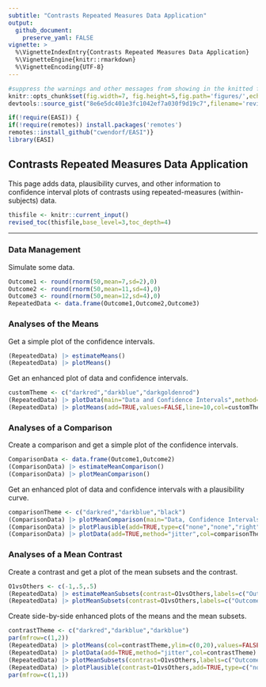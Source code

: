 ```yaml
---
subtitle: "Contrasts Repeated Measures Data Application"
output:
  github_document:
    preserve_yaml: FALSE
vignette: >
  %\VignetteIndexEntry{Contrasts Repeated Measures Data Application}
  %\VignetteEngine{knitr::rmarkdown}
  %\VignetteEncoding{UTF-8}
---
```


```r
#suppress the warnings and other messages from showing in the knitted file.
knitr::opts_chunk$set(fig.width=7, fig.height=5,fig.path='figures/',echo=TRUE,warning=FALSE,message=FALSE)
devtools::source_gist("8e6e5dc401e3fc1042ef7a030f9d19c7",filename='revised_toc.R')
```

```r
if(!require(EASI)) {
if(!require(remotes)) install.packages('remotes')
remotes::install_github("cwendorf/EASI")}
library(EASI)
```

## Contrasts Repeated Measures Data Application

This page adds data, plausibility curves, and other information to confidence interval plots of contrasts using repeated-measures (within-subjects) data.

```r
thisfile <- knitr::current_input()
revised_toc(thisfile,base_level=3,toc_depth=4)
```

---

### Data Management

Simulate some data.
```r
Outcome1 <- round(rnorm(50,mean=7,sd=2),0)
Outcome2 <- round(rnorm(50,mean=11,sd=4),0)
Outcome3 <- round(rnorm(50,mean=12,sd=4),0)
RepeatedData <- data.frame(Outcome1,Outcome2,Outcome3)
```

### Analyses of the Means

Get a simple plot of the confidence intervals.
```r
(RepeatedData) |> estimateMeans()
(RepeatedData) |> plotMeans()
```

Get an enhanced plot of data and confidence intervals.
```r
customTheme <- c("darkred","darkblue","darkgoldenrod")
(RepeatedData) |> plotData(main="Data and Confidence Intervals",method="jitter",col=customTheme)
(RepeatedData) |> plotMeans(add=TRUE,values=FALSE,line=10,col=customTheme)
```

### Analyses of a Comparison

Create a comparison and get a simple plot of the confidence intervals.
```r
ComparisonData <- data.frame(Outcome1,Outcome2)
(ComparisonData) |> estimateMeanComparison()
(ComparisonData) |> plotMeanComparison()
```

Get an enhanced plot of data and confidence intervals with a plausibility curve.
```r
comparisonTheme <- c("darkred","darkblue","black")
(ComparisonData) |> plotMeanComparison(main="Data, Confidence Intervals, and a Plausibility Curve",ylim=c(0,20),values=FALSE,col=comparisonTheme)
(ComparisonData) |> plotPlausible(add=TRUE,type=c("none","none","right"),col=comparisonTheme)
(ComparisonData) |> plotData(add=TRUE,method="jitter",col=comparisonTheme)
```

### Analyses of a Mean Contrast

Create a contrast and get a plot of the mean subsets and the contrast.
```r
O1vsOthers <- c(-1,.5,.5)
(RepeatedData) |> estimateMeanSubsets(contrast=O1vsOthers,labels=c("Outcome1","Others"))
(RepeatedData) |> plotMeanSubsets(contrast=O1vsOthers,labels=c("Outcome1","Others"))
```

Create side-by-side enhanced plots of the means and the mean subsets.
```r
contrastTheme <- c("darkred","darkblue","darkblue")
par(mfrow=c(1,2))
(RepeatedData) |> plotMeans(col=contrastTheme,ylim=c(0,20),values=FALSE,main="")
(RepeatedData) |> plotData(add=TRUE,method="jitter",col=contrastTheme)
(RepeatedData) |> plotMeanSubsets(contrast=O1vsOthers,labels=c("Outcome1","Others"),col=comparisonTheme,ylim=c(0,20),ylab="",values=FALSE,main="")
(RepeatedData) |> plotPlausible(contrast=O1vsOthers,add=TRUE,type=c("none","none","right"),col=comparisonTheme)
par(mfrow=c(1,1))
```
